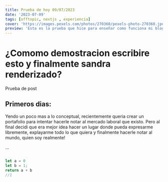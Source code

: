 ```yaml
---
title: Prueba de hoy 09/07/2023
date: '2023-07-09'
tags: [offtopic, nextjs , experiencia]
cover: 'https://images.pexels.com/photos/270360/pexels-photo-270360.jpeg?auto=compress&cs=tinysrgb&w=1260&h=750&dpr=1'
preview: 'Esta es la prueba que hice para enseñar como funciona mi blog con mdx'
---
```


# ¿Comomo demostracion escribire esto y finalmente sandra renderizado?

Prueba de post

## Primeros dias:

Yendo un poco mas a lo conceptual, recientemente queria crear un portafolio para intentar hacerle notar al mercado laboral que existo.
Pero al final decidi que era mejor idea hacer un lugar donde pueda expresarme libremente, explayarme todo lo que quiera y finalmente 
hacerle notar al mundo, quien soy realmente!

...

```js

let a = 0
let b = 1;
return a + b
//1

```
